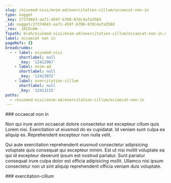 ```yaml
---
slug: /eiusmod-nisi/enim-ad/exercitation-cillum/occaecat-non-in
type: nugget
_key: 27374043-aa71-459f-b708-87dc4afa358d
_id: nugget/27374043-aa71-459f-b708-87dc4afa358d
_rev: _iKCEnkW--_
fspath: blah/eiusmod-nisi/enim-ad/exercitation-cillum/occaecat-non-in.md
label: occaecat non in
pageRefs: {}
breadcrumbs:
  - - label: eiusmod-nisi
      shortlabel: null
      _key: '12412967'
    - label: enim-ad
      shortlabel: null
      _key: '12413072'
    - label: exercitation-cillum
      shortlabel: null
      _key: '12413115'
paths:
  - /eiusmod-nisi/enim-ad/exercitation-cillum/occaecat-non-in
---
```


<NuggetArea>
<Nugget slug="/eiusmod-nisi/enim-ad/exercitation-cillum/occaecat-non-in" type="nugget" _key="27374043-aa71-459f-b708-87dc4afa358d" _id="nugget/27374043-aa71-459f-b708-87dc4afa358d" _rev="_iKCEnkW--_" fspath="blah/eiusmod-nisi/enim-ad/exercitation-cillum/occaecat-non-in.md" label="occaecat non in" paths="/eiusmod-nisi/enim-ad/exercitation-cillum/occaecat-non-in">
<NuggetBody>
### occaecat non in

Non qui irure anim occaecat dolore consectetur est excepteur cillum quis Lorem nisi. Exercitation ut eiusmod do ex cupidatat. Id veniam sunt culpa ea aliquip ex. Reprehenderit excepteur non nulla velit.

Qui aute exercitation reprehenderit eiusmod consectetur adipisicing voluptate quis consequat qui excepteur minim. Est ut nisi mollit voluptate ea qui id excepteur deserunt ipsum est nostrud pariatur. Sunt pariatur consequat irure culpa dolor est officia adipisicing mollit. Ullamco nisi ipsum consectetur non ut sint aliquip reprehenderit officia veniam duis voluptate.

</NuggetBody>
<Breadcrumbs>
<Crumbs>
<Crumb _key="12412967" label="eiusmod-nisi" /><Crumb _key="12413072" label="enim-ad" /><Crumb _key="12413115" label="exercitation-cillum" />
</Crumbs>
</Breadcrumbs>
</Nugget>

<NuggetsInbound>
</NuggetsInbound>
<NuggetsOutbound>
</NuggetsOutbound>
</NuggetArea>
<PassagesInbound>
<Passage direction="inbound" type="passage" _key="12413115" _id="passage/12413115" _rev="_iKCEnkW---" label="exercitation-cillum" passage="exercitation-cillum" fspath="blah/eiusmod-nisi/enim-ad/exercitation-cillum" paths="/eiusmod-nisi/enim-ad/exercitation-cillum" slug="/eiusmod-nisi/enim-ad/exercitation-cillum">
<NuggetBody>
### exercitation-cillum

</NuggetBody>
<Breadcrumbs>
<Crumbs>
<Crumb _key="12412967" label="eiusmod-nisi" /><Crumb _key="12413072" label="enim-ad" />
</Crumbs>
</Breadcrumbs>
</Passage>

</PassagesInbound>
<PassagesOutbound>
</PassagesOutbound>